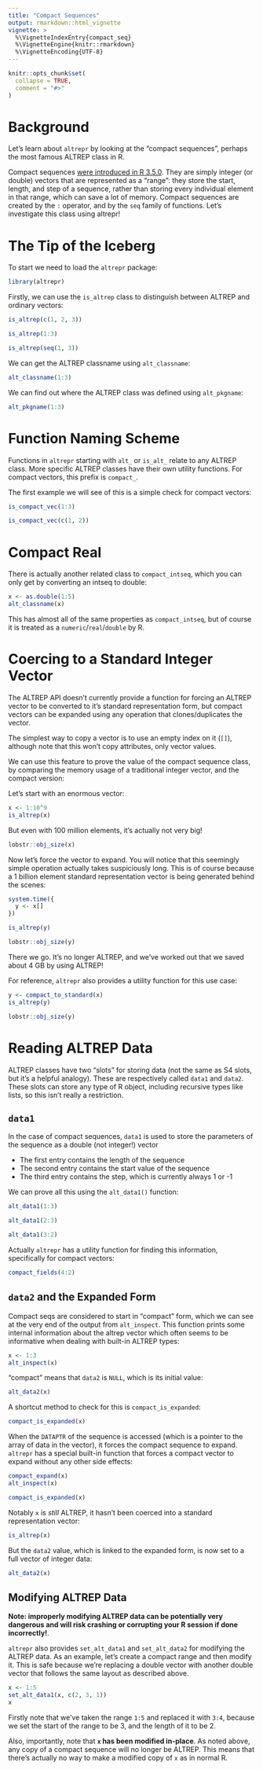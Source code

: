 ```yaml
---
title: "Compact Sequences"
output: rmarkdown::html_vignette
vignette: >
  %\VignetteIndexEntry{compact_seq}
  %\VignetteEngine{knitr::rmarkdown}
  %\VignetteEncoding{UTF-8}
---
```


```r
knitr::opts_chunk$set(
  collapse = TRUE,
  comment = "#>"
)
```

# Background

Let's learn about `altrepr` by looking at the "compact sequences", perhaps the most famous 
ALTREP class in R.

Compact sequences [were introduced in R 3.5.0](https://cran.r-project.org/bin/windows/base/old/3.5.0/NEWS.R-3.5.0.html).
They are simply integer (or double) vectors that are represented as a "range": they store the start, length, and step of a sequence, rather than storing every individual element in that range, which can save a lot of memory. Compact sequences are created by the `:` operator, and by the `seq` family of functions. Let's investigate this class using altrepr!

# The Tip of the Iceberg

To start we need to load the `altrepr` package:

```r
library(altrepr)
```

Firstly, we can use the `is_altrep` class to distinguish between ALTREP and 
ordinary vectors:

```r
is_altrep(c(1, 2, 3))
```
```r
is_altrep(1:3)
```
```r
is_altrep(seq(1, 3))
```

We can get the ALTREP classname using `alt_classname`:

```r
alt_classname(1:3)
```

We can find out where the ALTREP class was defined using `alt_pkgname`:

```r
alt_pkgname(1:3)
```

# Function Naming Scheme

Functions in `altrepr` starting with `alt_` or `is_alt_` relate to any ALTREP class.
More specific ALTREP classes have their own utility functions. 
For compact vectors, this prefix is `compact_`.

The first example we will see of this is a simple check for compact vectors:

```r
is_compact_vec(1:3)
```

```r
is_compact_vec(c(1, 2))
```

# Compact Real

There is actually another related class to `compact_intseq`, which you can
only get by converting an intseq to double:

```r
x <- as.double(1:5)
alt_classname(x)
```

This has almost all of the same properties as `compact_intseq`, but of course
it is treated as a `numeric`/`real`/`double` by R.

# Coercing to a Standard Integer Vector

The ALTREP API doesn't currently provide a function for forcing an ALTREP vector
to be converted to it's standard representation form, but compact vectors can be
expanded using any operation that clones/duplicates the vector.

The simplest way to copy a vector is to use an empty index on it (`[]`), although
note that this won't copy attributes, only vector values.

We can use this feature to prove the value of the compact sequence class, 
by comparing the memory usage of a traditional integer vector, and the compact version:

Let's start with an enormous vector:
```r
x <- 1:10^9
is_altrep(x)
```

But even with 100 million elements, it's actually not very big!
```r
lobstr::obj_size(x)
```

Now let's force the vector to expand. You will notice that this seemingly simple
operation actually takes suspiciously long. This is of course because a 1 billion element
standard representation vector is being generated behind the scenes:
```r
system.time({
  y <- x[]
})
```
```r
is_altrep(y)
```


```r
lobstr::obj_size(y)
```

There we go. It's no longer ALTREP, and we've worked out that we saved about 4 GB by 
using ALTREP!

For reference, `altrepr` also provides a utility function for this use case:
```r
y <- compact_to_standard(x)
is_altrep(y)
```
```r
lobstr::obj_size(y)
```

# Reading ALTREP Data

ALTREP classes have two "slots" for storing data (not the same as S4 slots, but it's a helpful
analogy). These are respectively called `data1` and `data2`.
These slots can store any type of R object, including
recursive types like lists, so this isn't really a restriction. 

## `data1`

In the case of compact sequences, `data1` is used to store the parameters
of the sequence as a double (not integer!) vector

* The first entry contains the length of the sequence
* The second entry contains the start value of the sequence
* The third entry contains the step, which is currently always 1 or -1

We can prove all this using the `alt_data1()` function:

```r
alt_data1(1:3)
```

```r
alt_data1(2:3)
```

```r
alt_data1(3:2)
```

Actually `altrepr` has a utility function for finding this information, specifically for compact vectors:

```r
compact_fields(4:2)
```


## `data2` and the Expanded Form
Compact seqs are considered to start in "compact" form, which we can see at the very end of the output from `alt_inspect`. 
This function prints some internal information about the altrep vector which often seems to be informative when dealing with built-in ALTREP types:

```r
x <- 1:3
alt_inspect(x)
```

"compact" means that `data2` is `NULL`, which is its initial value:

```r
alt_data2(x)
```

A shortcut method to check for this is `compact_is_expanded`:

```r
compact_is_expanded(x)
```

When the `DATAPTR` of the sequence is accessed (which is a pointer to the array of data in the vector), it forces the compact sequence to expand.
`altrepr` has a special built-in function that forces a compact vector to expand without any other side effects:

```r
compact_expand(x)
alt_inspect(x)
```

```r
compact_is_expanded(x)
```


Notably `x` is *still* ALTREP, it hasn't been coerced into a standard representation vector:
```r
is_altrep(x)
```

But the `data2` value, which is linked to the expanded form, is now set to a full vector of integer data:

```r
alt_data2(x)
```

## Modifying ALTREP Data

**Note: improperly modifying ALTREP data can be potentially very dangerous and will risk crashing or corrupting your R session if done incorrectly!**.

`altrepr` also provides `set_alt_data1` and `set_alt_data2` for modifying the ALTREP data.
As an example, let's create a compact range and then modify it. 
This is safe because we're replacing a double vector with another double vector that 
follows the same layout as described above.


```r
x <- 1:5
set_alt_data1(x, c(2, 3, 1))
x
```

Firstly note that we've taken the range `1:5` and replaced it with `3:4`, because
we set the start of the range to be 3, and the length of it to be 2.

Also, importantly, note that **`x` has been modified in-place**.
As noted above, any copy of a compact sequence will no longer be ALTREP.
This means that there's actually no way to make a modified copy of `x` as in normal R.
